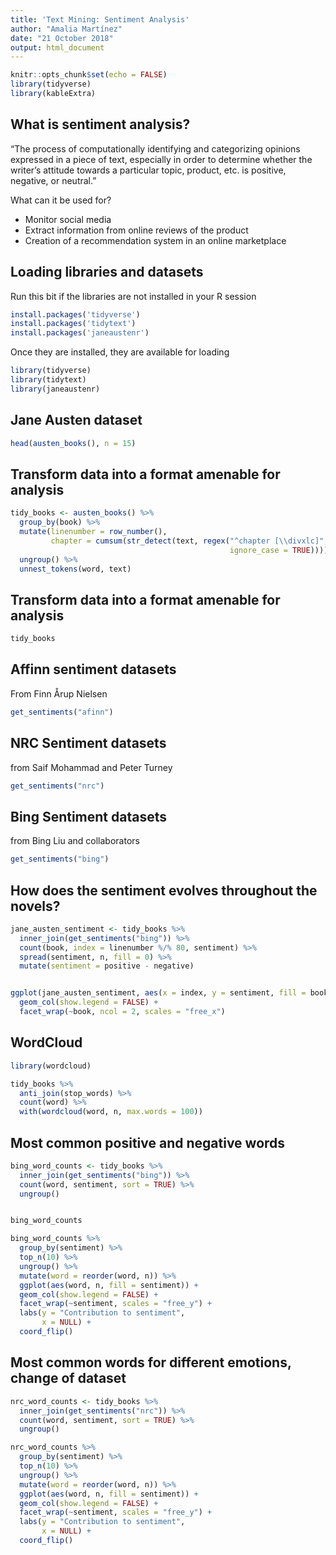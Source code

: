 ```yaml
---
title: 'Text Mining: Sentiment Analysis'
author: "Amalia Martínez"
date: "21 October 2018"
output: html_document
---
```

```r
knitr::opts_chunk$set(echo = FALSE)
library(tidyverse)
library(kableExtra)
```
## What is sentiment analysis?

"The process of computationally identifying and categorizing opinions expressed in a piece of text, especially in order to determine whether the writer's attitude towards a particular topic, product, etc. is positive, negative, or neutral."

What can it be used for?

- Monitor social media
- Extract information from online reviews of the product
- Creation of a recommendation system in an online marketplace

## Loading libraries and datasets

Run this bit if the libraries are not installed in your R session

```r
install.packages('tidyverse')
install.packages('tidytext')
install.packages('janeaustenr')
```

Once they are installed, they are available for loading

```r


library(tidyverse)
library(tidytext)
library(janeaustenr)
```

## Jane Austen dataset
```r
head(austen_books(), n = 15)
```

## Transform data into a format amenable for analysis

```r
tidy_books <- austen_books() %>%
  group_by(book) %>%
  mutate(linenumber = row_number(),
         chapter = cumsum(str_detect(text, regex("^chapter [\\divxlc]", 
                                                 ignore_case = TRUE)))) %>%
  ungroup() %>%
  unnest_tokens(word, text)
```

## Transform data into a format amenable for analysis
```r
tidy_books 
```
## Affinn sentiment datasets
From Finn Årup Nielsen
```r
get_sentiments("afinn")
```

## NRC Sentiment datasets
from Saif Mohammad and Peter Turney
```r
get_sentiments("nrc")
```

## Bing Sentiment datasets
from Bing Liu and collaborators

```r
get_sentiments("bing")

```


## How does the sentiment evolves throughout the novels?
```r
jane_austen_sentiment <- tidy_books %>%
  inner_join(get_sentiments("bing")) %>%
  count(book, index = linenumber %/% 80, sentiment) %>%
  spread(sentiment, n, fill = 0) %>%
  mutate(sentiment = positive - negative)


ggplot(jane_austen_sentiment, aes(x = index, y = sentiment, fill = book)) +
  geom_col(show.legend = FALSE) +
  facet_wrap(~book, ncol = 2, scales = "free_x")
```


## WordCloud
```r
library(wordcloud)

tidy_books %>%
  anti_join(stop_words) %>%
  count(word) %>%
  with(wordcloud(word, n, max.words = 100))
```

## Most common positive and negative words
```r
bing_word_counts <- tidy_books %>%
  inner_join(get_sentiments("bing")) %>%
  count(word, sentiment, sort = TRUE) %>%
  ungroup()


bing_word_counts

bing_word_counts %>%
  group_by(sentiment) %>%
  top_n(10) %>%
  ungroup() %>%
  mutate(word = reorder(word, n)) %>%
  ggplot(aes(word, n, fill = sentiment)) +
  geom_col(show.legend = FALSE) +
  facet_wrap(~sentiment, scales = "free_y") +
  labs(y = "Contribution to sentiment",
       x = NULL) +
  coord_flip()
```



## Most common words for different emotions, change of dataset
```r
nrc_word_counts <- tidy_books %>%
  inner_join(get_sentiments("nrc")) %>%
  count(word, sentiment, sort = TRUE) %>%
  ungroup()

nrc_word_counts %>%
  group_by(sentiment) %>%
  top_n(10) %>%
  ungroup() %>%
  mutate(word = reorder(word, n)) %>%
  ggplot(aes(word, n, fill = sentiment)) +
  geom_col(show.legend = FALSE) +
  facet_wrap(~sentiment, scales = "free_y") +
  labs(y = "Contribution to sentiment",
       x = NULL) +
  coord_flip()
```

